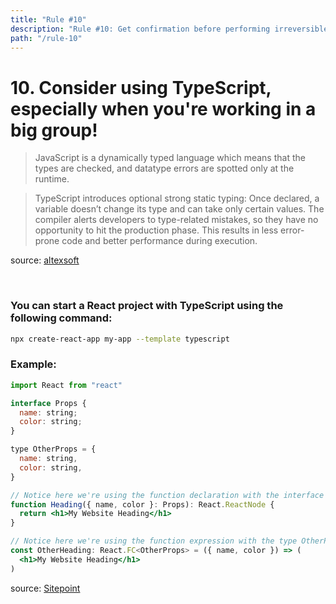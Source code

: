 ```yaml
---
title: "Rule #10"
description: "Rule #10: Get confirmation before performing irreversible actions!"
path: "/rule-10"
---
```



# 10. Consider using TypeScript, especially when you're working in a big group!

> JavaScript is a dynamically typed language which means that the types are checked, and datatype errors are spotted only at the runtime.

> TypeScript introduces optional strong static typing: Once declared, a variable doesn’t change its type and can take only certain values. The compiler alerts developers to type-related mistakes, so they have no opportunity to hit the production phase. This results in less error-prone code and better performance during execution.

source: [altexsoft](https://www.altexsoft.com/blog/typescript-pros-and-cons/)

<br />

### You can start a React project with TypeScript using the following command:

```bash
npx create-react-app my-app --template typescript
```

### Example:

```jsx
import React from "react"

interface Props {
  name: string;
  color: string;
}

type OtherProps = {
  name: string,
  color: string,
}

// Notice here we're using the function declaration with the interface Props
function Heading({ name, color }: Props): React.ReactNode {
  return <h1>My Website Heading</h1>
}

// Notice here we're using the function expression with the type OtherProps
const OtherHeading: React.FC<OtherProps> = ({ name, color }) => (
  <h1>My Website Heading</h1>
)
```

source: [Sitepoint](https://www.sitepoint.com/react-with-typescript-best-practices/)

<GoTo rule="1" title="Start Again" />

